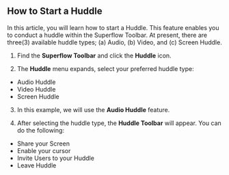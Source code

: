 ## How to Start a Huddle

In this article, you will learn how to start a Huddle. This feature enables you to conduct a huddle within the Superflow Toolbar. At present, there are three(3) available huddle types; (a) Audio, (b) Video, and (c) Screen Huddle.

1. Find the **Superflow Toolbar** and click the **Huddle** icon.


2. The **Huddle** menu expands, select your preferred huddle type:

- Audio Huddle
- Video Huddle
- Screen Huddle


3. In this example, we will use the **Audio Huddle** feature.

4. After selecting the huddle type, the **Huddle Toolbar** will appear. You can do the following:

- Share your Screen
- Enable your cursor
- Invite Users to your Huddle
- Leave Huddle


